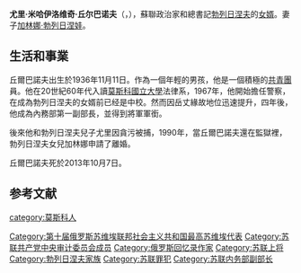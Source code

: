 '''尤里·米哈伊洛维奇·丘尔巴诺夫'''（{{lang-ru|'''Ю́рий Миха́йлович Чурба́нов'''}}，{{bd|1936年|11月11日|2013年|10月7日|catIdx=Y}}），蘇聯政治家和總書記[[勃列日涅夫|勃列日涅夫]]的[[女婿|女婿]]。妻子[[加林娜·勃列日涅娃|加林娜·勃列日涅娃]]。

==生活和事業==
丘爾巴諾夫出生於1936年11月11日。作為一個年輕的男孩，他是一個積極的[[全聯盟列寧主義青年共產主義聯盟|共青團]]員。他在20世紀60年代入讀[[莫斯科國立大學|莫斯科國立大學]]法律系，1967年，他開始擔任警察，在成為勃列日涅夫的女婿前已经是中校。然而因岳丈緣故地位迅速提升，四年後，他成為內務部第一副部長，並得到將軍軍銜。

後來他和勃列日涅夫兒子尤里因貪污被捕，1990年，當丘爾巴諾夫還在監獄裡，勃列日涅夫女兒加林娜申請了離婚。

丘爾巴諾夫死於2013年10月7日。

== 参考文献 ==
{{Reflist}}

{{勃列日涅夫时代}}

[[category:莫斯科人|category:莫斯科人]]
[[Category:第十届俄罗斯苏维埃联邦社会主义共和国最高苏维埃代表|Category:第十届俄罗斯苏维埃联邦社会主义共和国最高苏维埃代表]]
[[Category:苏联共产党中央审计委员会成员|Category:苏联共产党中央审计委员会成员]]
[[Category:俄罗斯回忆录作家|Category:俄罗斯回忆录作家]]
[[Category:苏联上将|Category:苏联上将]]
[[Category:勃列日涅夫家族|Category:勃列日涅夫家族]]
[[Category:苏联罪犯|Category:苏联罪犯]]
[[Category:苏联内务部副部长|Category:苏联内务部副部长]]